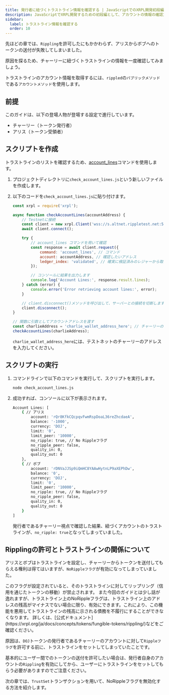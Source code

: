 ```yaml
---
title: 発行者に紐づくトラストライン情報を確認する | JavaScriptでのXRPL開発初段編
description: JavaScriptでXRPL開発するための初段編として、アカウントの情報の確認方法について紹介しています。
sidebar:
  label: トラストライン情報を確認する
  order: 10
---
```



先ほどの章では、`Rippling`を許可したにもかかわらず、アリスからボブへのトークンの送付が失敗してしまいました。

原因を探るため、チャーリーに紐づくトラストラインの情報を一度確認してみましょう。

トラストラインのアカウント情報を取得するには、`rippled`の`パブリックメソッド`である`アカウントメソッド`を使用します。

## 前提

このガイドは、以下の登場人物が登場する設定で進行しています。

- チャーリー（トークン発行者）
- アリス（トークン受領者）

## スクリプトを作成

トラストラインのリストを確認するため、[account_lines](https://xrpl.org/ja/docs/references/http-websocket-apis/public-api-methods/account-methods/account_lines/)コマンドを使用します。

<Steps>

1. プロジェクトディレクトリに`check_account_lines.js`という新しいファイルを作成します。
2. 以下のコードを`check_account_lines.js`に貼り付けます。

    ```javascript
    const xrpl = require('xrpl');

    async function checkAccountLines(accountAddress) {
        // Testnetに接続
        const client = new xrpl.Client('wss://s.altnet.rippletest.net:51233');
        await client.connect();

        try {
            // account_lines コマンドを用いて確認
            const response = await client.request({
                command: 'account_lines', // コマンド
                account: accountAddress, // 確認したいアドレス
                ledger_index: 'validated', // 確実に検証済みのレジャーから取得する
            });

            // コンソールに結果を出力します
            console.log('Account Lines:', response.result.lines);
        } catch (error) {
            console.error('Error retrieving account lines:', error);
        }

        // client.disconnect()メソッドを呼び出して、サーバーとの接続を切断します
        client.disconnect();
    }

    // 関数に引数としてアカウントアドレスを渡す
    const charlieAddress = 'charlie_wallet_address_here'; // チャーリーのアドレス
    checkAccountLines(charlieAddress);
    ```

    `charlie_wallet_address_here`には、テストネットのチャーリーのアドレスを入力してください。
</Steps>

## スクリプトの実行

<Steps>

1. コマンドラインで以下のコマンドを実行して、スクリプトを実行します。

    ```bash
    node check_account_lines.js
    ```

2. 成功すれば、コンソールに以下が表示されます。

    ```bash
    Account Lines: [
        { // アリス
            account: 'rQr8KfkCQcpqvFwmRspDoaL36reZhcdaeA',
            balance: '-1000',
            currency: 'DOJ',
            limit: '0',
            limit_peer: '10000',
            no_ripple: true, // No Rippleフラグ
            no_ripple_peer: false,
            quality_in: 0,
            quality_out: 0
        },
        { // ボブ
            account: 'rDNVaJJSp9iQmHC8YAAwHytnLP9aXEPhDw',
            balance: '0',
            currency: 'DOJ',
            limit: '0',
            limit_peer: '10000',
            no_ripple: true, // No Rippleフラグ
            no_ripple_peer: false,
            quality_in: 0,
            quality_out: 0
        }
    ]
    ```

    発行者であるチャーリー視点で確認した結果、紐づくアカウントのトラストラインが、`no_ripple: true`となってしまっていました。
</Steps>

## Ripplingの許可とトラストラインの関係について

アリスとボブはトラストラインを設定し、チャーリーからトークンを送付してもらえる権利は得てはいますが、`NoRippleフラグ`が有効になってしまっていました。

<Aside title="NoRippleフラグとは？">
このフラグが設定されていると、そのトラストラインに対してリップリング（信用を通じたトークンの移動）が禁止されます。
また今回のガイドとは少し話が逸れますが、トラストライン上のNoRippleフラグは、トラストライン上のアドレスの残高がマイナスでない場合に限り、有効にできます。これにより、この機能を悪用してトラストラインの残高に示される債務を不履行にすることができなくなります。
詳しくは、[公式ドキュメント](https://xrpl.org/ja/docs/concepts/tokens/fungible-tokens/rippling/)などをご確認ください。
</Aside>


原因は、`DOJ`トークンの発行者であるチャーリーのアカウントに対して`Rippleフラグ`を許可する前に、トラストラインをセットしてしまっていたことです。

基本的にユーザー間でのトークンの送付を許可したい場合は、発行者自身のアカウントの`Rippling`を有効にしてから、ユーザーにトラストラインをセットしてもらう必要がありますのでご注意ください。

次の章では、`TrustSet`トランザクションを用いて、NoRippleフラグを無効化する方法を紹介します。
